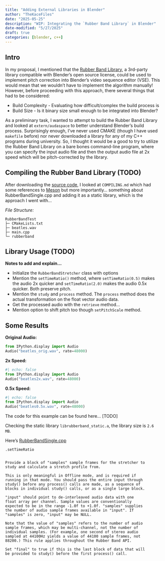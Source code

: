 ```yaml
---
title: "Adding External Libraries in Blender"
author: "TheKaceFiles"
date: "2025-05-25"
description: "WIP: Integrating the `Rubber Band Library` in Blender"
date-modified: "5/27/2025"
draft: true
categories: [blender, c++]
---
```


## Intro

In my proposal, I mentioned that the [Rubber Band Library](https://breakfastquay.com/rubberband/), a 3rd-party library compatible with Blender's open source license, could be used to implement pitch correction into Blender's video sequence editor (VSE). This would mean that we wouldn't have to implement the algorithm manually! However, before proceeding with this approach, there several things that had to be considered:

- Build Complexity - Evaluating how difficult/complex the build process is
- Build Size - Is it binary size small enough to be integrated into Blender?


As a preliminary task, I wanted to attempt to build the Rubber Band Library and looked at `extern/audaspace` to better understand Blender's build process. Surprisingly enough, I've never used CMAKE (though I have used `makefile` before) nor never downloaded a library for any of my C++ programs during university. So, I thought it would be a good to try to utilize the Rubber Band Library on a bare bones command-line program, where you can specify the input audio file and then the output audio file at 2x speed which will be pitch-corrected by the library. 


## Compiling the Rubber Band Library (TODO)

After downloading the [source code](https://breakfastquay.com/files/releases/rubberband-4.0.0.tar.bz2), I looked at `COMPILING.md` which had some references to [Meson](https://mesonbuild.com/) but more importantly... something about RubberBandSingle.cpp and adding it as a static library, which is the approach I went with...


*File Structure:*

```
RubberBandTest
├─ CMakeLists.txt
├─ beatles.wav
├─ main.cpp
└─ rubberband
```

## Library Usage (TODO)

**Notes to add and explain...** 

- Initialize the `RubberBandStretcher` class with options
- Mention the `setTimeRatio()` method, where `setTimeRatio(0.5)` makes the audio 2x quicker and `setTimeRatio(2.0)` makes the audio 0.5x quicker. Both preserve pitch.
- Mention the `study` and `process` method. The `process` method does the actual transformation on the float vector audio data. 
- Get the processed audio with the `retrieve` method...
- Mention option to shift pitch too though `setPitchScale` method.


## Some Results

**Original Audio:** 
```python
from IPython.display import Audio
Audio("beatles_orig.wav", rate=48000)
```


**2x Speed:**
```python
#| echo: false
from IPython.display import Audio
Audio("beatles2x.wav", rate=48000)
```

**0.5x Speed:**
```python
#| echo: false
from IPython.display import Audio
Audio("beatles0.5x.wav", rate=48000)
```

The code for this example can be found here... [TODO]


Checking the static library `librubberband_static.a`, the library size is `2.6 MB`.


Here's [RubberBandSingle.cpp](https://github.com/breakfastquay/rubberband/blob/default/single/RubberBandSingle.cpp)



<!-- 
## Understanding CMAKE

https://cmake.org/cmake/help/latest/guide/tutorial/index.html -->


`.setTimeRatio`

```

Provide a block of "samples" sample frames for the stretcher to
study and calculate a stretch profile from.

This is only meaningful in Offline mode, and is required if
running in that mode. You should pass the entire input through
study() before any process() calls are made, as a sequence of
blocks in individual study() calls, or as a single large block.

"input" should point to de-interleaved audio data with one
float array per channel. Sample values are conventionally
expected to be in the range -1.0f to +1.0f. "samples" supplies
the number of audio sample frames available in "input". If
"samples" is zero, "input" may be NULL.

Note that the value of "samples" refers to the number of audio
sample frames, which may be multi-channel, not the number of
individual samples. (For example, one second of stereo audio
sampled at 44100Hz yields a value of 44100 sample frames, not
88200.) This rule applies throughout the Rubber Band API.

Set "final" to true if this is the last block of data that will
be provided to study() before the first process() call.
```